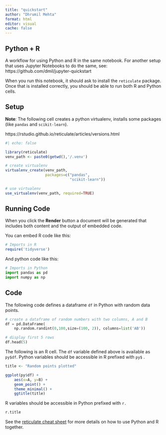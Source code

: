 ```yaml
---
title: "quickstart"
author: "Dhrumil Mehta"
format: html
editor: visual
cache: false
---
```


## Python + R

A workflow for using Python and R in the same notebook. For another setup that uses Jupyter Notebooks to do the same, see: https://github.com/dmil/jupyter-quickstart

When you run this notebook, it should ask to install the `reticulate` package. Once that is installed correctly, you should be able to run both R and Python cells.

## Setup

**Note**: The following cell creates a python virtualenv, installs some packages (like `pandas` and `scikit-learn`).

https://rstudio.github.io/reticulate/articles/versions.html

```r
#| echo: false

library(reticulate)
venv_path <- paste0(getwd(),'/.venv')

# create virtualenv
virtualenv_create(venv_path,
                  packages=c("pandas", 
                             "scikit-learn"))

# use virtualenv
use_virtualenv(venv_path, required=TRUE)

```

## Running Code

When you click the **Render** button a document will be generated that includes both content and the output of embedded code.

You can embed R code like this:

```r

# Imports in R
require('tidyverse')

```

And python code like this:

```python

# Imports in Python
import pandas as pd
import numpy as np
```

## Code

The following code defines a dataframe `df` in Python with random data points.

```python

# create a dataframe of random numbers with two columns, A and B
df = pd.DataFrame(
    np.random.randint(0,100,size=(100, 2)), columns=list('AB'))

# display first 5 rows
df.head(5)

```

The following is an R cell. The `df` variable defined above is available as `py$df`. Python variables should be accessible in R prefixed with `py$` .

```r

title <- "Random points plotted"

ggplot(py$df) +
    aes(x=A, y=B) +
    geom_point() +
    theme_minimal() +
    ggtitle(title)
```

R variables should be accessible in Python prefixed with `r.`

```python

r.title
```

See the [reticulate cheat sheet](https://ugoproto.github.io/ugo_r_doc/pdf/reticulate.pdf) for more details on how to use Python and R together.
